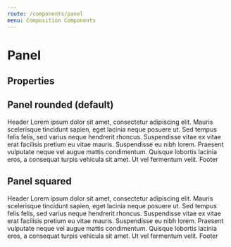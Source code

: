 ```yaml
---
route: /components/panel
menu: Composition Components
---
```



# Panel

## Properties

<Props of={Panel} />

## Panel rounded (default)

<Playground>
  <Panel>
    <PanelHeading>Header</PanelHeading>
    <PanelContent>
      Lorem ipsum dolor sit amet, consectetur adipiscing elit. Mauris scelerisque tincidunt sapien, eget lacinia neque
      posuere ut. Sed tempus felis felis, sed varius neque hendrerit rhoncus. Suspendisse vitae ex vitae erat facilisis
      pretium eu vitae mauris. Suspendisse eu nibh lorem. Praesent vulputate neque vel augue mattis condimentum. Quisque
      lobortis lacinia eros, a consequat turpis vehicula sit amet. Ut vel fermentum velit.
    </PanelContent>
    <PanelFooter>Footer</PanelFooter>
  </Panel>
</Playground>

## Panel squared

<Playground>
  <Panel panelStyle="square">
    <PanelHeading>Header</PanelHeading>
    <PanelContent>
      Lorem ipsum dolor sit amet, consectetur adipiscing elit. Mauris scelerisque tincidunt sapien, eget lacinia neque
      posuere ut. Sed tempus felis felis, sed varius neque hendrerit rhoncus. Suspendisse vitae ex vitae erat facilisis
      pretium eu vitae mauris. Suspendisse eu nibh lorem. Praesent vulputate neque vel augue mattis condimentum. Quisque
      lobortis lacinia eros, a consequat turpis vehicula sit amet. Ut vel fermentum velit.
    </PanelContent>
    <PanelFooter>Footer</PanelFooter>
  </Panel>
</Playground>
